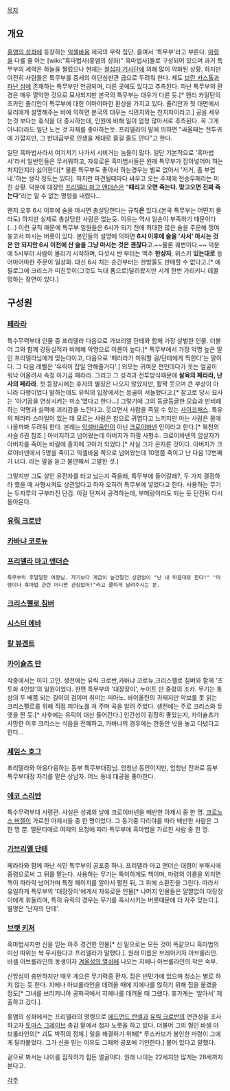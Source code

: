 [[목차]]


== 개요 ==

[[홍염의 성좌]]에 등장하는 [[익셀바움]] 제국의 무력 집단. 줄여서 '특무부'라고 부른다. [[마령]]을 다룰 줄 아는 [wiki:"흑마법사(홍염의 성좌)" 흑마법사]들로 구성되어 있으며 과거 특무부의 세력은 하늘을 찔렀으나 현재는 [[철십자 기사단]]에 의해 많이 약화된 상황. 하지만 여전히 사람들은 특무부를 중세의 이단심판관 급으로 두려워 한다. 제도 [[브란 카스톨]]과 [[파난 섬]]에 존재하는 특무부만 언급되며, 다른 곳에도 있다고 추측된다. 파난 특무부의 환경은 매우 열악한 것으로 묘사되지만 본국의 특무부는 대우가 다른 듯.[* 헨리 카밀턴의 조카인 줄리안이 특무부에 대한 어마어마한 환상을 가지고 있다. 줄리안과 첫 대면에서 유리에게 설명해주는 바에 의하면 본국의 대우는 식민지와는 천지차이라고.] 
공을 세우는것 보다는 휴식을 더 중시하는데, 인원에 비해 일이 엄청 많아서로 추측된다. 꼭 그게 아니더라도 일단 노는 것 자체를 좋아하는듯. 프리델라의 말에 의하면 "싸울때는 전투귀에 가깝지만, 그 반대급부로 인생을 제대로 즐길 줄도 안다"고 한다.

일단 흑마법사라서 여기저기 나가서 시비거는 놈들이 많다. 일단 기본적으로 '흑마법사'라서 일반인들은 무서워하고, 자유로운 흑마법사들은 원래 특무부가 잡아넣어야 하는 처지인지라 싫어한다[* 물론 특무부도 좋아서 하는경우는 별로 없어서 '저거, 좀 부럽네.'하는 생각 정도는 있다]. 하지만 파견될때마다 싸우고 오는 주제에 전승무패라는 미친 상황. 덕분에 대장인 [[프리델라 마고 앤더슨]]은 "'''때리고 오면 죽는다. 맞고오면 진짜 죽는다'''"라는 알 수 없는 명령을 내렸다...

왠지 오후 6시 이후에 술을 마시면 총살당한다는 규칙'''은''' 있다.(본국 특무부는 어떤지 몰라도) 하지만 실제로 총살당한 사람은 없는듯. 이유는 역시 일손이 부족하기 때문이다(...) 이런 규칙 때문에 특무부 일원들은 6시가 되기 전에 최대한 많은 술을 주문해 쟁여놓고서 마시는 버릇이 있다. 본인들의 설명에 의하면 '''6시 이후에 술을 '사서' 마시는 것은 안 되지만 6시 이전에 산 술을 그냥 마시는 것은 괜찮다'''고.~~물론 궤변이다.~~ 덕분에 5시부터 사람이 몰리기 시작하며, 다섯시 반 부터는 맥주 '''한상자''', 위스키 '''있는대로''' 등 어마어마한 주문이 일상화. 대신 6시 치는 순간부터는 한방울도 판매할 수 없다고.[* 에필로그에 크리스가 미친듯이(그것도 늑대 폼으로)달려왔지만 시계 한번 가리키니 데꿀멍하는 장면이 있다.]


== 구성원 ==

=== [[페라라]] ===

특수무력부대 인물 중 프리델라 다음으로 가브리엘 단테와 함께 가장 살벌한 인물. 더불어 그와 함께 강등실적과 비례해 악명으로 이름이 높다.[* 특무부에서 가장 악명 높은 말인 프리델라님에게 맞는다이고, 다음으로 '페라라가 미워할 걸/단테에게 찍힌다'는 말이다. 그 다음 레벨은 '유릭이 잡일 안해줄거다'.] 
외모는 귀여운 편인데다가 웃는 얼굴이 워낙 어울려서 속칭 아기곰 페라라. 그리고 그 성격과 전투방식때문에 '''살육의 페라라, 난사의 페라라'''. 첫 등장시에는 후자의 별칭은 나오지 않았지만, 활짝 웃으며 큰 부상이 아니라 다행이었다 말하는데도 유릭의 입장에서는 등골이 서늘했다고.[* 참고로 당시 묘사는 '아기곰을 연상시키는 미소'였다고 한다...]
그렇기에 그의 둥글둥글한 모습과 반비례하는 악명과 실력에 괴리감을 느낀다고. 웃으면서 사람을 죽일 수 있는 [[사이코패스]]. 특유의 페라라 스마일이 있는 데 모르는 사람은 참으로 귀엽다고 느끼지만 아는 사람은 꿈에 나올까봐 두려워 한다.
본래는 [[익셀바움]]인이 아닌 [[크로이바넨]] 인이라고 한다.[* 북천의 사슬 6권 참조.]
아버지하고 넘어왔는데 아버지가 하필 사형수. 크로이바넨의 암살자가 아버지를 죽이는 바람에 졸지에 고아가 되었다.[* 사실 그가 꼰지른 것이다. 아버지가 크로이바넨에서 5명을 죽이고 익셀바움 쪽으로 넘어왔는데 10명쯤 죽이고 난 다음 12번째가 너다. 라는 말을 듣고 불안해서 고발한 것.]
 
그렇지만 그도 살인 유전자를 타고 났는지 죽을래, 특무부에 들어갈래?, 두 가지 결정하라 했을 때 사형시켜도 상관없다고 하자 오히려 특무부에 넣었다고 한다. 사용하는 무기는 두자루의 구부러진 단검. 이걸 던져서 공격하는데, 부메랑이라도 되는 듯 던진뒤 다시 돌아온다. 

=== [[유릭 크로반]] ===
=== [[카바냐 코로뉴]] ===
=== [[프리델라 마고 앤더슨]] ===
 특무부의 후덜덜한 여왕님. 자기보다 계급이 높건말건 상관없이 "난 내 마음대로 한다!" "마령이나 흑마법 관련 아니면 관심없어!"라고 쿨하게 날려주시는 분.
=== [[크리스펠로 침버]] ===
=== [[시스터 에바]] ===
=== [[칼 뷰겐트]] ===
=== [[카이슐츠 만]] ===
작중에서는 이미 고인. 생전에는 유릭 크로반,카바냐 코로뉴,크리스펠로 침버와 함께 '초토화 4인방'의 일원이었다. 한편 특무부의 '대장장이', 누이트 만 중령의 조카.
무기는 통상의 두 배쯤 되는 길이의 검이며 취미는 피아노. 바이올린의 귀재지만 악보를 못 읽는 크리스펠로를 위해 직접 피아노를 쳐 주며 곡을 알려 주었다. 생전에는 주로 크리스와 듀엣을 짠 듯.[* 사후에는 유릭이 대신 들어간다.] 인간성이 굉장히 좋았는지, 카이슐츠가 사망한 이후 크리스는 식음을 전폐하고, 카바냐의 경우에는 한동안 넋을 놓고 다녔다고 한다...


=== [[제임스 호그]] ===

프리델라와 아웅다웅하는 동부 특무부대장님. 엄청난 동안이지만, 엄청난 전과로 동부 특무부대장 자리를 맡은 상남자. 어느 동네 대공을 좋아한다.
=== [[에코 스리반]] ===
특수무력부대 사령관. 사실은 성궤의 날에 크로이바넨을 배반한 아제시 중 한 명. [[크로노스 버젤]]이 가르친 아제시들 중 한 명이었다. 그 동기중 다리야를 따라 배반한 사람은 그 한 명 뿐.
엘문티에르 여제의 요청에 따라 특무부에 흑마법을 가르친 사람 중 한 명.

=== [[가브리엘 단테]] ===
페라라와 함께 파난 식민 특무부의 공포중 하나. 프리델라 마고 앤더슨 대령이 부재시에 중령으로써 그 뒤를 맡는다. 사용하는 무기는 특이하게도 책이며, 마령의 이름을 외치면 책이 파라락 넘어가며 특정 페이지를 알아서 펼친 뒤, 그 위에 소환진을 그린다. 따라서 유일하게 특무부의 '대장장이'에게서 자유로운 인물[* 나머지 인물들은 얄짤없이 대장장이에게 휘둘리며, 특히 유릭의 경우는 무기를 혹사시키는 버릇때문에 더 자주 맞는다.]. 별명은 '난자의 단테'.


=== [[브랫 키저]] ===
흑마법사지만 신을 믿는 아주 경건한 인물[* 신 밑으로는 모든 것이 똑같으니 흑마법의 미신 따위는 싹 무시한다고 프리델라가 말했다.]. 원래 이름은 브레이키저 아브롤라인. 바셀 아브롤라인의 동생이자 [[겨울성의 열쇠]]에 나오는 지에나 아브롤라인의 작은 숙부.
 
신앙심이 충만하지만 매우 게으른 무기력증 환자. 집은 빈민가에 있으며 청소는 별로 하지 않는 듯 한다. 지에나 아브롤라인을 데려올 때에 지에나를 얹히기 위해 집을 옮겼을 정도[* 그녀를 브리키니아 공화국에서 지에나를 데려올 때 그랬다. 휴가계는 ‘알아서’ 제출하고 갔다.].

홍염의 성좌에서는 프리델라의 명령으로 [[에드먼드 란셀]]과 [[유릭 크로반]]의 연관성을 조사하고자 [[토마스 그레이브]] 총감 밑에서 첩자 노릇을 하고 있다.
더불어 그의 형인 바셀 아브롤라인의[* 괴도 박쥐의 정체.] 일을 해결하기 위해[* 루스카브가 봉인한 마령이 그에게 달라붙었다. 그가 신을 믿는 이유도 그때의 공포에 기인한다.] 붙어 있다고 말했다.
 
겉으로 봐서는 나이를 짐작하기 힘든 얼굴이다. 원래 나이는 22세지만 많게는 28세까지 본다고.

[[각주]]
